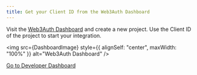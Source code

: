 ```yaml
---
title: Get your Client ID from the Web3Auth Dashboard
---
```



Visit the [Web3Auth Dashboard](https://dashboard.web3auth.io) and create a new project. Use the Client ID of the project to start your integration.

<img src={DashboardImage} style={{ alignSelf: "center", maxWidth: "100%" }} alt="Web3Auth Dashboard" />

<a className="button button--primary" href="https://dashboard.web3auth.io" target="_blank" rel="noreferrer noopener">
  Go to Developer Dashboard
</a>
